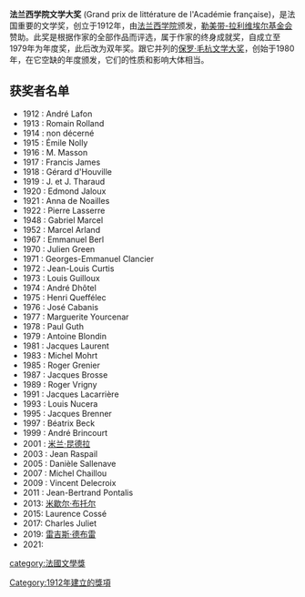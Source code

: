 '''法兰西学院文学大奖''' (Grand prix de littérature de l'Académie française)，是法国重要的文学奖，创立于1912年，由[[法兰西学院|法兰西学院]]颁发，[[勒美带-拉利维埃尔基金会|勒美带-拉利维埃尔基金会]]赞助。此奖是根据作家的全部作品而评选，属于作家的终身成就奖，自成立至1979年为年度奖，此后改为双年奖。跟它并列的[[保罗·毛杭文学大奖|保罗·毛杭文学大奖]]，创始于1980年，在它空缺的年度颁发，它们的性质和影响大体相当。

== 获奖者名单 ==
*1912 : André Lafon
*1913 : Romain Rolland
*1914 : non décerné
*1915 : Émile Nolly
*1916 : M. Masson
*1917 : Francis James
*1918 : Gérard d'Houville
*1919 : J. et J. Tharaud
*1920 : Edmond Jaloux
*1921 : Anna de Noailles
*1922 : Pierre Lasserre
*1948 : Gabriel Marcel
*1952 : Marcel Arland
*1967 : Emmanuel Berl
*1970 : Julien Green
*1971 : Georges-Emmanuel Clancier
*1972 : Jean-Louis Curtis
*1973 : Louis Guilloux
*1974 : André Dhôtel
*1975 : Henri Queffélec
*1976 : José Cabanis
*1977 : Marguerite Yourcenar
*1978 : Paul Guth
*1979 : Antoine Blondin
*1981 : Jacques Laurent
*1983 : Michel Mohrt
*1985 : Roger Grenier
*1987 : Jacques Brosse
*1989 : Roger Vrigny
*1991 : Jacques Lacarrière
*1993 : Louis Nucera
*1995 : Jacques Brenner
*1997 : Béatrix Beck
*1999 : André Brincourt
*2001 : [[米兰·昆德拉|米兰·昆德拉]]
*2003 : Jean Raspail
*2005 : Danièle Sallenave
*2007 : Michel Chaillou
*2009 : Vincent Delecroix
*2011 : Jean-Bertrand Pontalis
*2013: [[米歇尔·布托尔|米歇尔·布托尔]]
*2015: Laurence Cossé
*2017: Charles Juliet
*2019: [[雷吉斯·德布雷|雷吉斯·德布雷]]
*2021: {{le|帕特里克·德维尔|Patrick Deville}}


[[category:法國文學獎|category:法國文學獎]]
[[Category:1912年建立的獎項|Category:1912年建立的獎項]]